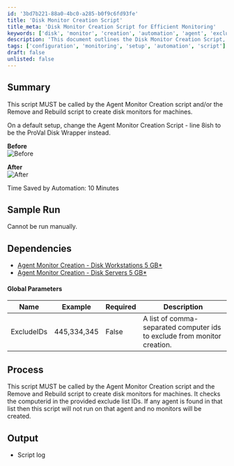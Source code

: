 ```yaml
---
id: '3bd7b221-88a0-4bc0-a285-b0f9c6fd93fe'
title: 'Disk Monitor Creation Script'
title_meta: 'Disk Monitor Creation Script for Efficient Monitoring'
keywords: ['disk', 'monitor', 'creation', 'automation', 'agent', 'exclude']
description: 'This document outlines the Disk Monitor Creation Script, which is essential for creating disk monitors for machines as part of the Agent Monitor Creation process. It includes setup instructions, dependencies, and global parameters for effective execution.'
tags: ['configuration', 'monitoring', 'setup', 'automation', 'script']
draft: false
unlisted: false
---
```

## Summary

This script MUST be called by the Agent Monitor Creation script and/or the Remove and Rebuild script to create disk monitors for machines.

On a default setup, change the Agent Monitor Creation Script - line 8ish to be the ProVal Disk Wrapper instead.

**Before**  
![Before](../../../static/img/Agent-Monitor-Creation---Disk---WRAPPER/image_1.png)  

**After**  
![After](../../../static/img/Agent-Monitor-Creation---Disk---WRAPPER/image_2.png)  

Time Saved by Automation: 10 Minutes

## Sample Run

Cannot be run manually.

## Dependencies

- [Agent Monitor Creation - Disk Workstations 5 GB*](https://proval.itglue.com/DOC-5078775-8165873)  
- [Agent Monitor Creation - Disk Servers 5 GB*](https://proval.itglue.com/DOC-5078775-8143444)  

#### Global Parameters

| Name        | Example        | Required | Description                                                                 |
|-------------|----------------|----------|-----------------------------------------------------------------------------|
| ExcludeIDs  | 445,334,345    | False    | A list of comma-separated computer ids to exclude from monitor creation.   |

## Process

This script MUST be called by the Agent Monitor Creation script and the Remove and Rebuild script to create disk monitors for machines. It checks the computerid in the provided exclude list IDs. If any agent is found in that list then this script will not run on that agent and no monitors will be created.

## Output

- Script log











